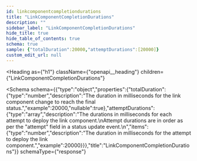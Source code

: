 ```yaml
---
id: linkcomponentcompletiondurations
title: "LinkComponentCompletionDurations"
description: ""
sidebar_label: "LinkComponentCompletionDurations"
hide_title: true
hide_table_of_contents: true
schema: true
sample: {"totalDuration":20000,"attemptDurations":[20000]}
custom_edit_url: null
---
```



<Heading
  as={"h1"}
  className={"openapi__heading"}
  children={"LinkComponentCompletionDurations"}
>
</Heading>





<Schema
  schema={{"type":"object","properties":{"totalDuration":{"type":"number","description":"The duration in milliseconds for the link component change to reach the final status.","example":20000,"nullable":true},"attemptDurations":{"type":"array","description":"The durations in milliseconds for each attempt to deploy the link component.\nAttempt durations are in order as per the \"attempt\" field in a status update event.\n","items":{"type":"number","description":"The duration in milliseconds for the attempt to deploy the link component.","example":20000}}},"title":"LinkComponentCompletionDurations"}}
  schemaType={"response"}
>
  
</Schema>
            